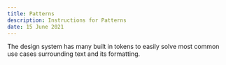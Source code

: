 ```yaml
---
title: Patterns
description: Instructions for Patterns
date: 15 June 2021
---
```


The design system has many built in tokens to easily solve most common use cases surrounding text and its formatting.
